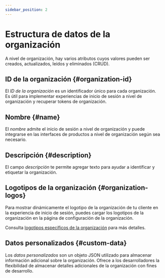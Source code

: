 ```yaml
---
sidebar_position: 2
---
```


# Estructura de datos de la organización

A nivel de organización, hay varios atributos cuyos valores pueden ser creados, actualizados, leídos y eliminados (CRUD).

## ID de la organización \{#organization-id}

El _ID de la organización_ es un identificador único para cada organización. Es útil para implementar experiencias de inicio de sesión a nivel de organización y recuperar tokens de organización.

## Nombre \{#name}

El _nombre_ admite el inicio de sesión a nivel de organización y puede integrarse en las interfaces de productos a nivel de organización según sea necesario.

## Descripción \{#description}

El campo _descripción_ te permite agregar texto para ayudar a identificar y etiquetar la organización.

## Logotipos de la organización \{#organization-logos}

Para mostrar dinámicamente el logotipo de la organización de tu cliente en la experiencia de inicio de sesión, puedes cargar los logotipos de la organización en la página de configuración de la organización.

Consulta [logotipos específicos de la organización](/customization/match-your-brand/#organization-specific-branding) para más detalles.

## Datos personalizados \{#custom-data}

Los _datos personalizados_ son un objeto JSON utilizado para almacenar información adicional sobre la organización. Ofrece a los desarrolladores la flexibilidad de almacenar detalles adicionales de la organización con fines de desarrollo.
